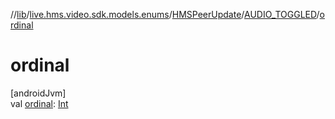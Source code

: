//[lib](../../../../index)/[live.hms.video.sdk.models.enums](../../index)/[HMSPeerUpdate](../index)/[AUDIO_TOGGLED](index)/[ordinal](ordinal)

# ordinal

[androidJvm]\
val [ordinal](ordinal): [Int](https://kotlinlang.org/api/latest/jvm/stdlib/kotlin/-int/index.html)
